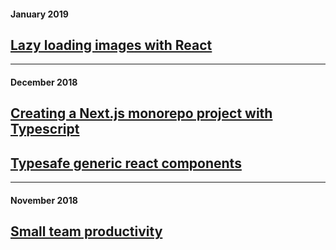 #### January 2019

## [Lazy loading images with React](/blog/lazy-loading-images-with-react)

---

#### December 2018

## [Creating a Next.js monorepo project with Typescript](/blog/next-typescript-monorepo)

## [Typesafe generic react components](/blog/typesafe-react-components)

---

#### November 2018

## [Small team productivity](/blog/productivity)
